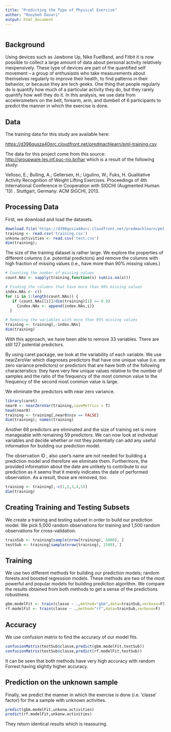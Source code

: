 ```yaml
---
title: "Predicting the Type of Physical Exercise"
author: "Roozbeh Davari"
output: html_document
---
```

```r
```

## Background

Using devices such as Jawbone Up, Nike FuelBand, and Fitbit it is now possible to collect a large amount of data about personal activity relatively inexpensively. These type of devices are part of the quantified self movement – a group of enthusiasts who take measurements about themselves regularly to improve their health, to find patterns in their behavior, or because they are tech geeks. One thing that people regularly do is quantify how much of a particular activity they do, but they rarely quantify how well they do it. In this analysis, we use data from accelerometers on the belt, forearm, arm, and dumbell of 6 participants to predict the manner in which the exercise is done.

## Data 

The training data for this study are available here: 

[https://d396qusza40orc.cloudfront.net/predmachlearn/pml-training.csv](https://d396qusza40orc.cloudfront.net/predmachlearn/pml-training.csv)

The data for this project come from this source: [http://groupware.les.inf.puc-rio.br/har](http://groupware.les.inf.puc-rio.br/har) which is a result of the following study:

Velloso, E.; Bulling, A.; Gellersen, H.; Ugulino, W.; Fuks, H. Qualitative Activity Recognition of Weight Lifting Exercises. Proceedings of 4th International Conference in Cooperation with SIGCHI (Augmented Human '13) . Stuttgart, Germany: ACM SIGCHI, 2013.


## Processing Data

First, we download and load the datasets.

```r
download.file('https://d396qusza40orc.cloudfront.net/predmachlearn/pml-training.csv','training.csv','curl')
training <- read.csv('training.csv')
unkonw.activities <- read.csv('test.csv')
dim(training); 
```

The size of the training dataset is rather large. We explore the properties of different columns (i.e. potential predictors) and remove the columns with high fraction of missing values (i.e., have more than 90% missing values.) 

```r
# Counting the number of missing values
count.NAs <- sapply(training,function(x) sum(is.na(x)))

# Finding the columns that have more than 90% missing values
index.NAs <- c()
for (i in 1:length(count.NAs)) {
   if (count.NAs[[i]]/dim(training)[1] >= 0.9)
     {index.NAs <- append(index.NAs,i)}
  }

# Removing the variables with more than 95% missing values
training <- training[,-index.NAs]
dim(training)
```

With this approach, we have been able to remove 33 variables. There are still 127 potential predictors.

By using caret package, we look at the variability of each variable. We use nearZeroVar which diagnoses predictors that have one unique value (i.e. are zero variance predictors) or predictors that are have both of the following characteristics: they have very few unique values relative to the number of samples and the ratio of the frequency of the most common value to the frequency of the second most common value is large.

We eliminate the predictors with near zero variance. 

```r
library(caret)
near0 <- nearZeroVar(training,saveMetrics = T)
head(near0)
training <- training[,near0$nzv == FALSE]
dim(training); names(training)
```

Another 68 predictors are eliminated and the size of training set is more manageable with remaining 59 predictors. We can now look at individual variables and decide whether or not they potentially can add any useful information for building our prediction model. 

The observation ID , also user's name are not needed for building a prediction model and therefore we eliminate them. Furthermore, the provided information about the date are unlikely to contribute to our prediction as it seems that it merely indicates the date of performed observation. As a result, those are removed, too.

```r
training <- training[,-c(1,2,3,4,5)]
dim(training)
```


## Creating Training and Testing Subsets

We create a training and testing subset in order to build our prediction model. We pick 5,000 random observations for training and 1,500 random observations for cross-validation. 

```r
trainSub <- training[sample(nrow(training), 5000), ]
testSub <- training[sample(nrow(training), 1500), ]
```

## Training

We use two different methods for building our prediction models; random forests and boosted regression models. These methods are two of the most powerful and popular models for building prediction algorithm. We compare the results obtained from both methods to get a sense of the predictions robustness. 


```r
gbm.modelFit <- train(classe ~ .,method="gbm",data=trainSub,verbose=F)
rf.modelFit <- train(classe ~ .,method="rf",data=trainSub,verbose=F)
```


## Accuracy

We use confusion matrix to find the accuracy of our model fits.

```r
confusionMatrix(testSub$classe,predict(gbm.modelFit,testSub))
confusionMatrix(testSub$classe,predict(rf.modelFit,testSub))
```

It can be seen that both methods have very high accuracy with random Forrest having slightly higher accuracy. 

## Prediction on the unknown sample

Finally, we predict the manner in which the exercise is done (i.e. 'classe' factor) for the a sample with unknown activities.


```r
predict(gbm.modelFit,unkonw.activities)
predict(rf.modelFit,unkonw.activities)
```

They return identical results which is reassuring.



